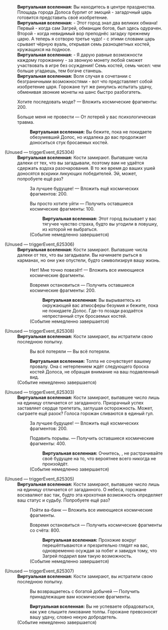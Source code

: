 {{Диалог Начало}}
:'''Виртуальная вселенная:''' Вы находитесь в центре празднества. Площадь города Долоса бурлит от эмоций - загадочный царь готовится представить своё изобретение.
:'''Виртуальная вселенная:''' - Этот город знал два великих обмана! Первый - когда сам Загрей, обманщик богов, был здесь одурачен. Второй - когда невидимый вор преподнёс загадку прежнему царю. А теперь я сотворю третье чудо! - с этими словами царь срывает чёрную вуаль, открывая семь разноцветных костей, кружащихся на подносе.
:'''Виртуальная вселенная:''' - Я дарую равные возможности каждому горожанину - за звонкую монету любой сможет участвовать в игре без осуждения! Семь костей, семь чисел: чем больше угадаешь, тем богаче станешь.
:'''Виртуальная вселенная:''' Воля случая в сочетании с безграничными возможностями - вот что представляет собой изобретение царя. Горожане тут же ринулись испытать удачу, обменивая звонкие монеты на шанс быстро разбогатеть.
:{{Диалог|Звезда}} Хотите последовать моде? &mdash; Вложить космические фрагменты: 200.
:{{Диалог|Звезда}} Больше меня не провести &mdash; От лотерей у вас психологическая травма.
::'''Виртуальная вселенная:''' Вы бежите, пока не покидаете обезумевший Долос, но издалека до вас продолжает доноситься стук бросаемых костей.

;(Unused &mdash; triggerEvent_625304)
:'''Виртуальная вселенная:''' Кости замирают. Выпавшие числа далеки от тех, что вы загадывали, поэтому вам не удаётся сдержать вздоха разочарования. В то же время до ваших ушей доносятся вскрики ликующих победителей. Эй, может, попробуете ещё раз?
::{{Диалог|Звезда}} За лучшее будущее! &mdash; Вложить ещё космических фрагментов: 200.
::{{Диалог|Звезда}} Вы просто хотите уйти &mdash; Получить оставшиеся космические фрагменты: 100.
:::'''Виртуальная вселенная:''' Этот город вызывает у вас тягучее чувство страха, будто вы угодили в ловушку, из которой не выбраться.
::;(Событие немедленно завершается)

;(Unused &mdash; triggerEvent_625306)
:'''Виртуальная вселенная:''' Кости замирают. Выпавшие числа далеки от тех, что вы загадывали. Вы начинаете рыться в карманах, но они уже опустели, будто символизируя вашу жизнь.
::{{Диалог|Звезда}} Нет! Мне точно повезёт! &mdash; Вложить все имеющиеся космические фрагменты.
::{{Диалог|Звезда}} Вовремя остановиться &mdash; Получить оставшиеся космические фрагменты: 200.
:::'''Виртуальная вселенная:''' Вы вырываетесь из окружающей вас атмосферы безумия и бежите, пока не покидаете Долос. Где-то позади раздаётся непрестанный стук бросаемых костей.
::;(Событие немедленно завершается)

;(Unused &mdash; triggerEvent_625308)
:'''Виртуальная вселенная:''' Кости замирают, вы истратили свою последнюю попытку.
::{{Диалог|Звезда}} Вы всё потеряли &mdash; Вы всё потеряли.
::'''Виртуальная вселенная:''' Толпа не сочувствует вашему провалу. Она с нетерпением ждёт следующего броска костей Долоса, не обращая внимание на ваш подавленный вид.
:;(Событие немедленно завершается)

;(Unused &mdash; triggerEvent_625303)
:'''Виртуальная вселенная:''' Кости замирают, выпавшее число лишь на единицу отличается от загаданного. Призрачный успех заставляет сердце трепетать, заглушая осторожность. Может, сыграете ещё разок? Голоса горожан сливаются в единый гул.
::{{Диалог|Звезда}} За лучшее будущее! &mdash; Вложить ещё космических фрагментов: 200.
::{{Диалог|Звезда}} Подавить порывы. &mdash; Получить оставшиеся космические фрагменты: 400.
:::'''Виртуальная вселенная:''' Очнитесь, {{MC|ж=подруга|м=друг}}, не растрачивайте своё будущее на то, что вероятнее всего никогда не произойдёт.
::;(Событие немедленно завершается)

;(Unused &mdash; triggerEvent_625305)
:'''Виртуальная вселенная:''' Кости замирают, выпавшее число лишь на единицу отличается от загаданного. О небеса, горожане восхваляют вас так, будто эта крохотная возможность определяет ваш статус и судьбу. Попробуете ещё раз?
::{{Диалог|Звезда}} Пойти ва-банк &mdash; Вложить все имеющиеся космические фрагменты.
::{{Диалог|Звезда}} Вовремя остановиться &mdash; Получить космические фрагменты со счёта: 800.
:::'''Виртуальная вселенная:''' Прохожие вокруг перешёптываются и презрительно глядят на вас, одновременно осуждая за побег и завидуя тому, что Загрей подарил вам такую возможность.
::;(Событие немедленно завершается)

;(Unused &mdash; triggerEvent_625307)
:'''Виртуальная вселенная:''' Кости замирают, вы истратили свою последнюю попытку.
::{{Диалог|Звезда}} Вы возвращаетесь с богатой добычей &mdash; Получить принадлежащие вам космические фрагменты.
::'''Виртуальная вселенная:''' Вы не успеваете обрадоваться, как уже слышите ликование толпы. Горожане превозносят вашу удачу, словно некую добродетель.
:;(Событие немедленно завершается)
{{Диалог Конец}}